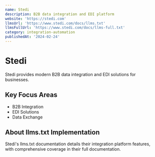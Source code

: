 ```yaml
---
name: Stedi
description: B2B data integration and EDI platform
website: 'https://stedi.com'
llmsUrl: 'https://www.stedi.com/docs/llms.txt'
llmsFullUrl: 'https://www.stedi.com/docs/llms-full.txt'
category: integration-automation
publishedAt: '2024-02-24'
---
```


# Stedi

Stedi provides modern B2B data integration and EDI solutions for businesses.

## Key Focus Areas

- B2B Integration
- EDI Solutions
- Data Exchange

## About llms.txt Implementation

Stedi's llms.txt documentation details their integration platform features, with comprehensive coverage in their full documentation.
